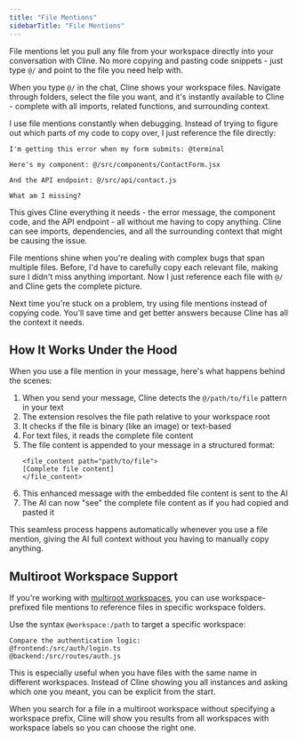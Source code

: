 ```yaml
---
title: "File Mentions"
sidebarTitle: "File Mentions"
---
```


File mentions let you pull any file from your workspace directly into your conversation with Cline. No more copying and pasting code snippets - just type `@/` and point to the file you need help with.

When you type `@/` in the chat, Cline shows your workspace files. Navigate through folders, select the file you want, and it's instantly available to Cline - complete with all imports, related functions, and surrounding context.

I use file mentions constantly when debugging. Instead of trying to figure out which parts of my code to copy over, I just reference the file directly:

```
I'm getting this error when my form submits: @terminal

Here's my component: @/src/components/ContactForm.jsx

And the API endpoint: @/src/api/contact.js

What am I missing?
```

This gives Cline everything it needs - the error message, the component code, and the API endpoint - all without me having to copy anything. Cline can see imports, dependencies, and all the surrounding context that might be causing the issue.

File mentions shine when you're dealing with complex bugs that span multiple files. Before, I'd have to carefully copy each relevant file, making sure I didn't miss anything important. Now I just reference each file with `@/` and Cline gets the complete picture.

Next time you're stuck on a problem, try using file mentions instead of copying code. You'll save time and get better answers because Cline has all the context it needs.

## How It Works Under the Hood

When you use a file mention in your message, here's what happens behind the scenes:

1. When you send your message, Cline detects the `@/path/to/file` pattern in your text
2. The extension resolves the file path relative to your workspace root
3. It checks if the file is binary (like an image) or text-based
4. For text files, it reads the complete file content
5. The file content is appended to your message in a structured format:
    ```
    <file_content path="path/to/file">
    [Complete file content]
    </file_content>
    ```
6. This enhanced message with the embedded file content is sent to the AI
7. The AI can now "see" the complete file content as if you had copied and pasted it

This seamless process happens automatically whenever you use a file mention, giving the AI full context without you having to manually copy anything.

## Multiroot Workspace Support

If you're working with [multiroot workspaces](/features/multiroot-workspaces), you can use workspace-prefixed file mentions to reference files in specific workspace folders.

Use the syntax `@workspace:/path` to target a specific workspace:

```
Compare the authentication logic:
@frontend:/src/auth/login.ts
@backend:/src/routes/auth.js
```

This is especially useful when you have files with the same name in different workspaces. Instead of Cline showing you all instances and asking which one you meant, you can be explicit from the start.

When you search for a file in a multiroot workspace without specifying a workspace prefix, Cline will show you results from all workspaces with workspace labels so you can choose the right one.

